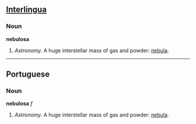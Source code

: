 ==[[Interlingua]]==
===Noun===
'''nebulosa'''
# ''Astronomy.'' A huge interstellar mass of gas and powder: [[nebula]].

----
==Portuguese==
===Noun===
'''nebulosa''' ''f''
# ''Astronomy.'' A huge interstellar mass of gas and powder: [[nebula]].